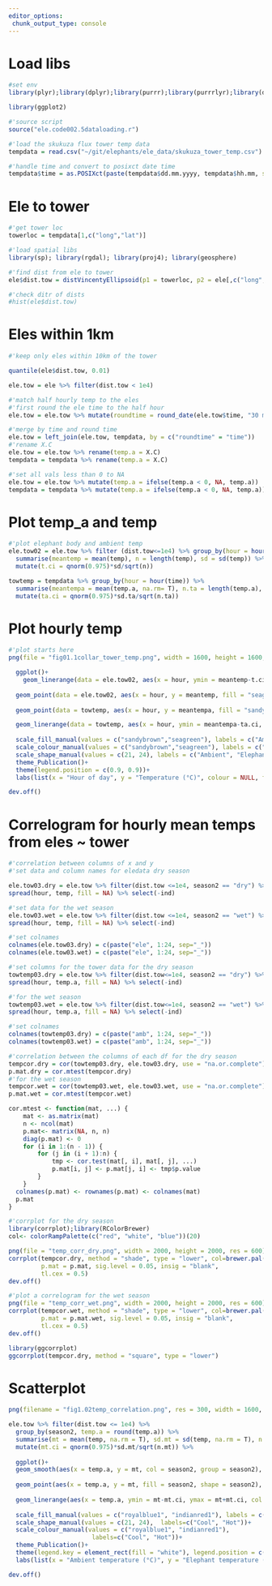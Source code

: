 ```yaml
---
editor_options: 
 chunk_output_type: console
---
```

  
# Load libs
  
```r
#set env
library(plyr);library(dplyr);library(purrr);library(purrrlyr);library(data.table);library(lubridate);library(tidyr)

library(ggplot2)
```

```r
#'source script
source("ele.code002.5dataloading.r")
```

```r
#'load the skukuza flux tower temp data
tempdata = read.csv("~/git/elephants/ele_data/skukuza_tower_temp.csv")

#'handle time and convert to posixct date time
tempdata$time = as.POSIXct(paste(tempdata$dd.mm.yyyy, tempdata$hh.mm, sep = " "), tz = "SAST", format = "%d/%m/%Y %H:%M")
```

# Ele to tower

```r
#'get tower loc
towerloc = tempdata[1,c("long","lat")]

#'load spatial libs
library(sp); library(rgdal); library(proj4); library(geosphere)

#'find dist from ele to tower
ele$dist.tow = distVincentyEllipsoid(p1 = towerloc, p2 = ele[,c("long","lat")])

#'check ditr of dists
#hist(ele$dist.tow)
```

# Eles within 1km

```r
#'keep only eles within 10km of the tower

quantile(ele$dist.tow, 0.01)

ele.tow = ele %>% filter(dist.tow < 1e4)
```

```r
#'match half hourly temp to the eles
#'first round the ele time to the half hour
ele.tow = ele.tow %>% mutate(roundtime = round_date(ele.tow$time, "30 minute"))

#'merge by time and round time
ele.tow = left_join(ele.tow, tempdata, by = c("roundtime" = "time"))
#'rename X.C
ele.tow = ele.tow %>% rename(temp.a = X.C)
tempdata = tempdata %>% rename(temp.a = X.C)

#'set all vals less than 0 to NA
ele.tow = ele.tow %>% mutate(temp.a = ifelse(temp.a < 0, NA, temp.a))
tempdata = tempdata %>% mutate(temp.a = ifelse(temp.a < 0, NA, temp.a))
```

# Plot temp_a and temp

```r
#'plot elephant body and ambient temp
ele.tow02 = ele.tow %>% filter (dist.tow<=1e4) %>% group_by(hour = hour(time)) %>% 
  summarise(meantemp = mean(temp), n = length(temp), sd = sd(temp)) %>% 
  mutate(t.ci = qnorm(0.975)*sd/sqrt(n))

towtemp = tempdata %>% group_by(hour = hour(time)) %>% 
  summarise(meantempa = mean(temp.a, na.rm= T), n.ta = length(temp.a), sd.ta = sd(temp.a, na.rm = T)) %>% 
  mutate(ta.ci = qnorm(0.975)*sd.ta/sqrt(n.ta))
```

# Plot hourly temp

```r
#'plot starts here
png(file = "fig01.1collar_tower_temp.png", width = 1600, height = 1600, res = 300)

  ggplot()+
    geom_linerange(data = ele.tow02, aes(x = hour, ymin = meantemp-t.ci, ymax = meantemp+t.ci, col = "seagreen"), position = position_dodge(width = 1.5), show.legend = F, lty = 1, lwd = 0.4)+
    
  geom_point(data = ele.tow02, aes(x = hour, y = meantemp, fill = "seagreen", shape = "b"), position = position_dodge(width = 1.5), size = 3, show.legend = F)+
  
  geom_point(data = towtemp, aes(x = hour, y = meantempa, fill = "sandybrown", shape = "a"), size = 3)+

  geom_linerange(data = towtemp, aes(x = hour, ymin = meantempa-ta.ci, ymax = meantempa+ta.ci, colour = "sandybrown"))+
  
  scale_fill_manual(values = c("sandybrown","seagreen"), labels = c("Ambient", "Elephant"))+
  scale_colour_manual(values = c("sandybrown","seagreen"), labels = c("Ambient", "Elephant"))+
  scale_shape_manual(values = c(21, 24), labels = c("Ambient", "Elephant"))+
  theme_Publication()+
  theme(legend.position = c(0.9, 0.9))+
  labs(list(x = "Hour of day", y = "Temperature (°C)", colour = NULL, fill = NULL, shape = NULL))

dev.off()
```

# Correlogram for hourly mean temps from eles ~ tower

```r
#'correlation between columns of x and y
#'set data and column names for eledata dry season

ele.tow03.dry = ele.tow %>% filter(dist.tow <=1e4, season2 == "dry") %>% mutate(hour = as.factor(hour(time))) %>% select(hour, temp) %>%  group_by(hour) %>% mutate(ind = row_number()) %>% 
spread(hour, temp, fill = NA) %>% select(-ind)

#'set data for the wet season
ele.tow03.wet = ele.tow %>% filter(dist.tow <=1e4, season2 == "wet") %>% mutate(hour = as.factor(hour(time))) %>% select(hour, temp) %>%  group_by(hour) %>% mutate(ind = row_number()) %>% 
spread(hour, temp, fill = NA) %>% select(-ind)

#'set colnames
colnames(ele.tow03.dry) = c(paste("ele", 1:24, sep="_"))
colnames(ele.tow03.wet) = c(paste("ele", 1:24, sep="_"))

#'set columns for the tower data for the dry season
towtemp03.dry = ele.tow %>% filter(dist.tow<=1e4, season2 == "dry") %>% mutate(hour = as.factor(hour(time))) %>% select(hour, temp.a) %>%  group_by(hour) %>% mutate(ind = row_number()) %>% 
spread(hour, temp.a, fill = NA) %>% select(-ind)

#'for the wet season
towtemp03.wet = ele.tow %>% filter(dist.tow<=1e4, season2 == "wet") %>% mutate(hour = as.factor(hour(time))) %>% select(hour, temp.a) %>%  group_by(hour) %>% mutate(ind = row_number()) %>% 
spread(hour, temp.a, fill = NA) %>% select(-ind)

#'set colnames
colnames(towtemp03.dry) = c(paste("amb", 1:24, sep="_"))
colnames(towtemp03.wet) = c(paste("amb", 1:24, sep="_"))
```

```r
#'correlation between the columns of each df for the dry season
tempcor.dry = cor(towtemp03.dry, ele.tow03.dry, use = "na.or.complete")
p.mat.dry = cor.mtest(tempcor.dry)
#'for the wet season
tempcor.wet = cor(towtemp03.wet, ele.tow03.wet, use = "na.or.complete")
p.mat.wet = cor.mtest(tempcor.wet)
```

```r
cor.mtest <- function(mat, ...) {
    mat <- as.matrix(mat)
    n <- ncol(mat)
    p.mat<- matrix(NA, n, n)
    diag(p.mat) <- 0
    for (i in 1:(n - 1)) {
        for (j in (i + 1):n) {
            tmp <- cor.test(mat[, i], mat[, j], ...)
            p.mat[i, j] <- p.mat[j, i] <- tmp$p.value
        }
    }
  colnames(p.mat) <- rownames(p.mat) <- colnames(mat)
  p.mat
}
```


```r
#'corrplot for the dry season
library(corrplot);library(RColorBrewer)
col<- colorRampPalette(c("red", "white", "blue"))(20)

png(file = "temp_corr_dry.png", width = 2000, height = 2000, res = 600)
corrplot(tempcor.dry, method = "shade", type = "lower", col=brewer.pal(n=8, name="RdYlBu"), tl.col="black", tl.srt=45,
         p.mat = p.mat, sig.level = 0.05, insig = "blank",
         tl.cex = 0.5)
dev.off()
```

```r
#'plot a correlogram for the wet season
png(file = "temp_corr_wet.png", width = 2000, height = 2000, res = 600)
corrplot(tempcor.wet, method = "shade", type = "lower", col=brewer.pal(n=8, name="RdYlBu"), tl.col="black", tl.srt=45,
         p.mat = p.mat.wet, sig.level = 0.05, insig = "blank",
         tl.cex = 0.5)
dev.off()
```


```r
library(ggcorrplot)
ggcorrplot(tempcor.dry, method = "square", type = "lower")

```

# Scatterplot

```r
png(filename = "fig1.02temp_correlation.png", res = 300, width = 1600, height = 1600)

ele.tow %>% filter(dist.tow <= 1e4) %>% 
  group_by(season2, temp.a = round(temp.a)) %>%
  summarise(mt = mean(temp, na.rm = T), sd.mt = sd(temp, na.rm = T), n.mt = length(temp)) %>% 
  mutate(mt.ci = qnorm(0.975)*sd.mt/sqrt(n.mt)) %>% 
  
  ggplot()+
  geom_smooth(aes(x = temp.a, y = mt, col = season2, group = season2), method = "glm", show_guide = F)+
  
  geom_point(aes(x = temp.a, y = mt, fill = season2, shape = season2), size = 3, position = position_dodge(width = 0.5))+
  
  geom_linerange(aes(x = temp.a, ymin = mt-mt.ci, ymax = mt+mt.ci, col = season2), lty = 1, lwd = 0.4, position = position_dodge(width = 0.5))+
  
  scale_fill_manual(values = c("royalblue1", "indianred1"), labels = c("Cool", "Hot"))+
  scale_shape_manual(values = c(21, 24),  labels=c("Cool", "Hot"))+
  scale_colour_manual(values = c("royalblue1", "indianred1"),
                       labels=c("Cool", "Hot"))+
  theme_Publication()+
  theme(legend.key = element_rect(fill = "white"), legend.position = c(0.2, 0.9))+
  labs(list(x = "Ambient temperature (°C)", y = "Elephant temperature (°C)", colour = "Season", fill = "Season", shape = "Season"))

dev.off()
```

